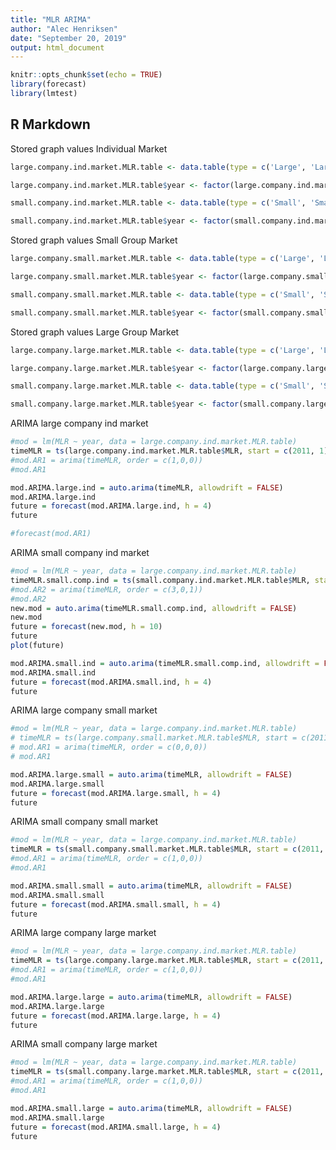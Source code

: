 ---
title: "MLR ARIMA"
author: "Alec Henriksen"
date: "September 20, 2019"
output: html_document
---

```{r setup, include=FALSE}
knitr::opts_chunk$set(echo = TRUE)
library(forecast)
library(lmtest)
```

## R Markdown

Stored graph values Individual Market
```{r}
large.company.ind.market.MLR.table <- data.table(type = c('Large', 'Large', 'Large', 'Large', 'Large', 'Large', 'Large'), MLR = c(large.comp.median.MLR2011, large.comp.median.MLR2012, large.comp.median.MLR2013, large.comp.median.MLR2014, large.comp.median.MLR2015, large.comp.median.MLR2016, large.comp.median.MLR2017), year = c(2011,2012,2013,2014,2015,2016,2017))

large.company.ind.market.MLR.table$year <- factor(large.company.ind.market.MLR.table$year)

small.company.ind.market.MLR.table <- data.table(type = c('Small', 'Small', 'Small', 'Small', 'Small', 'Small', 'Small'), MLR = c(small.comp.median.MLR2011, small.comp.median.MLR2012, small.comp.median.MLR2013, small.comp.median.MLR2014, small.comp.median.MLR2015, small.comp.median.MLR2016, small.comp.median.MLR2017), year = c(2011,2012,2013,2014,2015,2016,2017))

small.company.ind.market.MLR.table$year <- factor(small.company.ind.market.MLR.table$year)
```

Stored graph values Small Group Market
```{r}
large.company.small.market.MLR.table <- data.table(type = c('Large', 'Large', 'Large', 'Large', 'Large', 'Large', 'Large'), MLR = c(large.comp.median.MLR2011.small, large.comp.median.MLR2012.small, large.comp.median.MLR2013.small, large.comp.median.MLR2014.small, large.comp.median.MLR2015.small, large.comp.median.MLR2016.small, large.comp.median.MLR2017.small), year = c(2011,2012,2013,2014,2015,2016,2017))

large.company.small.market.MLR.table$year <- factor(large.company.small.market.MLR.table$year)

small.company.small.market.MLR.table <- data.table(type = c('Small', 'Small', 'Small', 'Small', 'Small', 'Small', 'Small'), MLR = c(small.comp.median.MLR2011.small, small.comp.median.MLR2012.small, small.comp.median.MLR2013.small, small.comp.median.MLR2014.small, small.comp.median.MLR2015.small, small.comp.median.MLR2016.small, small.comp.median.MLR2017.small), year = c(2011,2012,2013,2014,2015,2016,2017))

small.company.small.market.MLR.table$year <- factor(small.company.small.market.MLR.table$year)
```

Stored graph values Large Group Market
```{r}
large.company.large.market.MLR.table <- data.table(type = c('Large', 'Large', 'Large', 'Large', 'Large', 'Large', 'Large'), MLR = c(large.comp.median.MLR2011.large, large.comp.median.MLR2012.large, large.comp.median.MLR2013.large, large.comp.median.MLR2014.large, large.comp.median.MLR2015.large, large.comp.median.MLR2016.large, large.comp.median.MLR2017.large), year = c(2011,2012,2013,2014,2015,2016,2017))

large.company.large.market.MLR.table$year <- factor(large.company.large.market.MLR.table$year)

small.company.large.market.MLR.table <- data.table(type = c('Small', 'Small', 'Small', 'Small', 'Small', 'Small', 'Small'), MLR = c(small.comp.median.MLR2011.large, small.comp.median.MLR2012.large, small.comp.median.MLR2013.large, small.comp.median.MLR2014.large, small.comp.median.MLR2015.large, small.comp.median.MLR2016.large, small.comp.median.MLR2017.large), year = c(2011,2012,2013,2014,2015,2016,2017))

small.company.large.market.MLR.table$year <- factor(small.company.large.market.MLR.table$year)
```

ARIMA large company ind market
```{r}
#mod = lm(MLR ~ year, data = large.company.ind.market.MLR.table)
timeMLR = ts(large.company.ind.market.MLR.table$MLR, start = c(2011, 1), frequency = 1)
#mod.AR1 = arima(timeMLR, order = c(1,0,0))
#mod.AR1

mod.ARIMA.large.ind = auto.arima(timeMLR, allowdrift = FALSE)
mod.ARIMA.large.ind
future = forecast(mod.ARIMA.large.ind, h = 4)
future

#forecast(mod.AR1)
```

ARIMA small company ind market
```{r}
#mod = lm(MLR ~ year, data = large.company.ind.market.MLR.table)
timeMLR.small.comp.ind = ts(small.company.ind.market.MLR.table$MLR, start = c(2011, 1), frequency = 1)
#mod.AR2 = arima(timeMLR, order = c(3,0,1))
#mod.AR2
new.mod = auto.arima(timeMLR.small.comp.ind, allowdrift = FALSE)
new.mod
future = forecast(new.mod, h = 10)
future
plot(future)

```


```{r}
mod.ARIMA.small.ind = auto.arima(timeMLR.small.comp.ind, allowdrift = FALSE)
mod.ARIMA.small.ind
future = forecast(mod.ARIMA.small.ind, h = 4)
future
```

ARIMA large company small market
```{r}
#mod = lm(MLR ~ year, data = large.company.ind.market.MLR.table)
# timeMLR = ts(large.company.small.market.MLR.table$MLR, start = c(2011, 1), frequency = 1)
# mod.AR1 = arima(timeMLR, order = c(0,0,0))
# mod.AR1

mod.ARIMA.large.small = auto.arima(timeMLR, allowdrift = FALSE)
mod.ARIMA.large.small
future = forecast(mod.ARIMA.large.small, h = 4)
future

```

ARIMA small company small market
```{r}
#mod = lm(MLR ~ year, data = large.company.ind.market.MLR.table)
timeMLR = ts(small.company.small.market.MLR.table$MLR, start = c(2011, 1), frequency = 1)
#mod.AR1 = arima(timeMLR, order = c(1,0,0))
#mod.AR1

mod.ARIMA.small.small = auto.arima(timeMLR, allowdrift = FALSE)
mod.ARIMA.small.small
future = forecast(mod.ARIMA.small.small, h = 4)
future

```


ARIMA large company large market
```{r}
#mod = lm(MLR ~ year, data = large.company.ind.market.MLR.table)
timeMLR = ts(large.company.large.market.MLR.table$MLR, start = c(2011, 1), frequency = 1)
#mod.AR1 = arima(timeMLR, order = c(1,0,0))
#mod.AR1

mod.ARIMA.large.large = auto.arima(timeMLR, allowdrift = FALSE)
mod.ARIMA.large.large
future = forecast(mod.ARIMA.large.large, h = 4)
future

```

ARIMA small company large market
```{r}
#mod = lm(MLR ~ year, data = large.company.ind.market.MLR.table)
timeMLR = ts(small.company.large.market.MLR.table$MLR, start = c(2011, 1), frequency = 1)
#mod.AR1 = arima(timeMLR, order = c(1,0,0))
#mod.AR1

mod.ARIMA.small.large = auto.arima(timeMLR, allowdrift = FALSE)
mod.ARIMA.small.large
future = forecast(mod.ARIMA.small.large, h = 4)
future

```










